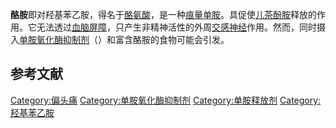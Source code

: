 {{chembox
| ImageFile = Tyramine.svg
| ImageSize = 200px
| ImageFile1 = Tyramine-3d-CPK.png
| ImageSize1 = 200px
|IUPACName=4-(2-aminoethyl)phenol
|OtherNames= 4-(2-氨基乙基)苯酚<br>2-(4-羟基苯基)乙胺
|Section1= {{Chembox Identifiers
|  CASNo=51-67-2
|  CASNo_Ref = {{cascite|correct|CAS}}
|  CASNo2 = 924281-00-5
|  CASNo2_Ref = {{cascite|correct|CAS}}
|  CASNo2_Comment = 一水
|  CASNo3 = 62722-95-6
|  CASNo3_Ref = {{cascite|correct|CAS}}
|  CASNo3_Comment = 半水
|  PubChem=5610
|  SMILES=C1=CC(=CC=C1CCN)O
|  MeSHName=Tyramine
  }}
|Section2= {{Chembox Properties
|  Formula=C<sub>8</sub>H<sub>11</sub>NO
|  MolarMass=137.179 
|  Appearance=
|  Density=1.241 g·cm<sup>−3</sup>（294 K，半水）<ref>{{cite journal|journal=Acta Chemica Scandinavica|volume=31b|language=en|issn=0904-213X|date=1977|pages=162–166|doi=10.3891/acta.chem.scand.31b-0162|url=http://actachemscand.org/doi/10.3891/acta.chem.scand.31b-0162|title=The Crystal and Molecular Structure of Tyramine Hemihydrate.|accessdate=2021-11-13|author=A. M. Andersen, Palle E. Iversen, Renée A. Corral, Orfeo O. Orazi, Gustav Schroll, D. H. Williams, Anne-Marie Pilotti}}</ref><br>1.445 g·cm<sup>−3</sup>（199 K，半水）<ref>{{cite journal|journal=Journal of Molecular Structure|volume=1016|language=en|date=2012-05|pages=47–54|doi=10.1016/j.molstruc.2012.02.040|url=https://linkinghub.elsevier.com/retrieve/pii/S0022286012001573|title=Solid-state Raman spectra of non-centrosymmetric crystals – Theoretical vs. experimental study towards an application in THz-regime|accessdate=2021-11-13|author=Bojidarka B. Ivanova}}</ref>
|  MeltingPt={{convert|164|-|165|C|K}}<ref name=nlm>"Hazardous Substances Data Bank" data were obtained from the National Library of Medicine (US). Retrieved from SciFinder. [2021-11-13].</ref>
|  BoilingPt={{convert|166|C|K}}（2 torr）<ref name=nlm />
|  Solubility=
  }}
|Section3= {{Chembox Hazards
|  MainHazards=
|  FlashPt=
|  Autoignition=
  }}
}}
{{medical}}
'''酪胺'''即对羟基苯乙胺，得名于[[酪氨酸|酪氨酸]]，是一种[[痕量胺|痕量]][[单胺|单胺]]。具促使[[儿茶酚胺|儿茶酚胺]]释放的作用。它无法透过[[血腦屏障|血脑屏障]]，只产生非精神活性的外周[[交感神经|交感神经]]作用。然而，同时摄入[[单胺氧化酶抑制剂|单胺氧化酶抑制剂]]（{{lang|en|MAOIs}}）和富含酪胺的食物可能会引发{{tsl|en|Hypertensive emergency|高血压急症}}。

==参考文献==
{{reflist}}

{{神经递质}}

[[Category:偏头痛|Category:偏头痛]]
[[Category:单胺氧化酶抑制剂|Category:单胺氧化酶抑制剂]]
[[Category:单胺释放剂|Category:单胺释放剂]]
[[Category:羟基苯乙胺|Category:羟基苯乙胺]]